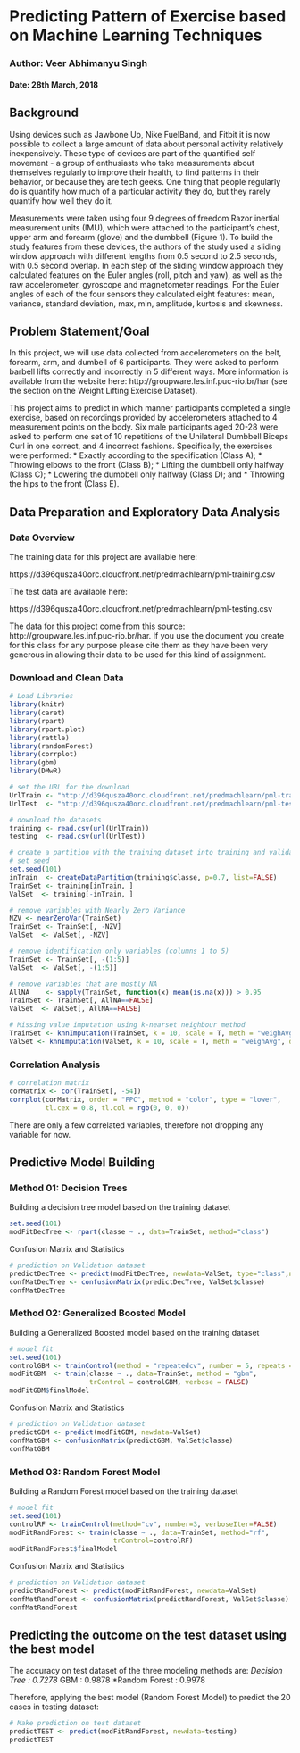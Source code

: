 # Predicting Pattern of Exercise based on Machine Learning Techniques
### Author: Veer Abhimanyu Singh
#### Date: 28th March, 2018

## Background
Using devices such as Jawbone Up, Nike FuelBand, and Fitbit it is now possible to collect a large amount of data about personal activity relatively inexpensively. These type of devices are part of the quantified self movement - a group of enthusiasts who take measurements about themselves regularly to improve their health, to find patterns in their behavior, or because they are tech geeks. One thing that people regularly do is quantify how much of a particular activity they do, but they rarely quantify how well they do it.

Measurements were taken using four 9 degrees of freedom Razor inertial measurement units (IMU), which were attached to the participant's chest, upper arm and forearm (glove) and the dumbbell (Figure 1). To build the study features from these devices, the authors of the study used a sliding window approach with different lengths from 0.5 second to 2.5 seconds, with 0.5 second overlap. In each step of the sliding window approach they calculated features on the Euler angles (roll, pitch and yaw), as well as the raw accelerometer, gyroscope and magnetometer readings. For the Euler angles of each of the four sensors they calculated eight features: mean, variance, standard deviation, max, min, amplitude, kurtosis and skewness.

## Problem Statement/Goal
In this project, we will use data collected from accelerometers on the belt, forearm, arm, and dumbell of 6 participants. They were asked to perform barbell lifts correctly and incorrectly in 5 different ways. More information is available from the website here: http://groupware.les.inf.puc-rio.br/har (see the section on the Weight Lifting Exercise Dataset).

This project aims to predict in which manner participants completed a single exercise, based on recordings provided by accelerometers attached to 4 measurement points on the body. Six male participants aged 20-28 were asked to perform one set of 10 repetitions of the Unilateral Dumbbell Biceps Curl in one correct, and 4 incorrect fashions. Specifically, the exercises were performed:
* Exactly according to the specification (Class A);
* Throwing elbows to the front (Class B);
* Lifting the dumbbell only halfway (Class C);
* Lowering the dumbbell only halfway (Class D); and
* Throwing the hips to the front (Class E).

## Data Preparation and Exploratory Data Analysis
### Data Overview
The training data for this project are available here:

https://d396qusza40orc.cloudfront.net/predmachlearn/pml-training.csv

The test data are available here:

https://d396qusza40orc.cloudfront.net/predmachlearn/pml-testing.csv

The data for this project come from this source: http://groupware.les.inf.puc-rio.br/har. If you use the document you create for this class for any purpose please cite them as they have been very generous in allowing their data to be used for this kind of assignment.

### Download and Clean Data

```{r}
# Load Libraries
library(knitr)
library(caret)
library(rpart)
library(rpart.plot)
library(rattle)
library(randomForest)
library(corrplot)
library(gbm)
library(DMwR)

# set the URL for the download
UrlTrain <- "http://d396qusza40orc.cloudfront.net/predmachlearn/pml-training.csv"
UrlTest  <- "http://d396qusza40orc.cloudfront.net/predmachlearn/pml-testing.csv"

# download the datasets
training <- read.csv(url(UrlTrain))
testing  <- read.csv(url(UrlTest))

# create a partition with the training dataset into training and validation datasets
# set seed
set.seed(101)
inTrain  <- createDataPartition(training$classe, p=0.7, list=FALSE)
TrainSet <- training[inTrain, ]
ValSet  <- training[-inTrain, ]

# remove variables with Nearly Zero Variance
NZV <- nearZeroVar(TrainSet)
TrainSet <- TrainSet[, -NZV]
ValSet  <- ValSet[, -NZV]

# remove identification only variables (columns 1 to 5)
TrainSet <- TrainSet[, -(1:5)]
ValSet  <- ValSet[, -(1:5)]

# remove variables that are mostly NA
AllNA    <- sapply(TrainSet, function(x) mean(is.na(x))) > 0.95
TrainSet <- TrainSet[, AllNA==FALSE]
ValSet  <- ValSet[, AllNA==FALSE]

# Missing value imputation using k-nearset neighbour method
TrainSet <- knnImputation(TrainSet, k = 10, scale = T, meth = "weighAvg", distData = NULL)
ValSet <- knnImputation(ValSet, k = 10, scale = T, meth = "weighAvg", distData = NULL)
```

### Correlation Analysis
``` {r}
# correlation matrix
corMatrix <- cor(TrainSet[, -54])
corrplot(corMatrix, order = "FPC", method = "color", type = "lower", 
         tl.cex = 0.8, tl.col = rgb(0, 0, 0))
```
There are only a few correlated variables, therefore not dropping any variable for now.

## Predictive Model Building
### Method 01: Decision Trees

Building a decision tree model based on the training dataset
``` {r ,warnings = FALSE}
set.seed(101)
modFitDecTree <- rpart(classe ~ ., data=TrainSet, method="class")
```

Confusion Matrix and Statistics
``` {r}
# prediction on Validation dataset
predictDecTree <- predict(modFitDecTree, newdata=ValSet, type="class",na.action = na.pass)
confMatDecTree <- confusionMatrix(predictDecTree, ValSet$classe)
confMatDecTree
```


### Method 02: Generalized Boosted Model

Building a Generalized Boosted model based on the training dataset
``` {r}
# model fit
set.seed(101)
controlGBM <- trainControl(method = "repeatedcv", number = 5, repeats = 1)
modFitGBM  <- train(classe ~ ., data=TrainSet, method = "gbm",
                    trControl = controlGBM, verbose = FALSE)
modFitGBM$finalModel
```

Confusion Matrix and Statistics
``` {r}
# prediction on Validation dataset
predictGBM <- predict(modFitGBM, newdata=ValSet)
confMatGBM <- confusionMatrix(predictGBM, ValSet$classe)
confMatGBM
```


### Method 03: Random Forest Model

Building a Random Forest model based on the training dataset
``` {r}
# model fit
set.seed(101)
controlRF <- trainControl(method="cv", number=3, verboseIter=FALSE)
modFitRandForest <- train(classe ~ ., data=TrainSet, method="rf",
                          trControl=controlRF)
modFitRandForest$finalModel
```

Confusion Matrix and Statistics
``` {r}
# prediction on Validation dataset
predictRandForest <- predict(modFitRandForest, newdata=ValSet)
confMatRandForest <- confusionMatrix(predictRandForest, ValSet$classe)
confMatRandForest
```


## Predicting the outcome on the test dataset using the best model
The accuracy on test dataset of the three modeling methods are:
*Decision Tree : 0.7278
*GBM : 0.9878
*Random Forest : 0.9978

Therefore, applying the best model (Random Forest Model) to predict the 20 cases in testing dataset:
```{r}
# Make prediction on test dataset
predictTEST <- predict(modFitRandForest, newdata=testing)
predictTEST
```



